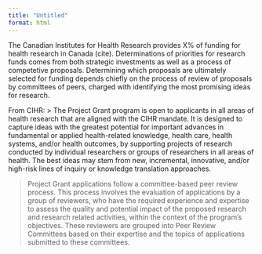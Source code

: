 ```yaml
---
title: "Untitled"
format: html
---
```


The Canadian Institutes for Health Research provides X% of funding for health research in Canada (cite). Determinations of priorities for research funds comes from both strategic investments as well as a process of competetive proposals. Determining which proposals are ultimately selected for funding depends chiefly on the process of review of proposals by committees of peers, charged with identifying the most promising ideas for research.

From CIHR: 
> The Project Grant program is open to applicants in all areas of health research that are aligned with the CIHR mandate. It is designed to capture ideas with the greatest potential for important advances in fundamental or applied health-related knowledge, health care, health systems, and/or health outcomes, by supporting projects of research conducted by individual researchers or groups of researchers in all areas of health. The best ideas may stem from new, incremental, innovative, and/or high-risk lines of inquiry or knowledge translation approaches.

> Project Grant applications follow a committee-based peer review process. This process involves the evaluation of applications by a group of reviewers, who have the required experience and expertise to assess the quality and potential impact of the proposed research and research related activities, within the context of the program's objectives. These reviewers are grouped into Peer Review Committees based on their expertise and the topics of applications submitted to these committees.
